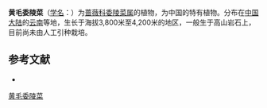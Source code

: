 {{Speciesbox
| name = 黄毛委陵菜
| status = 
| status_system = 
| image =
| genus = Potentilla
| species = luteopilosa
| authority = Yu et Li
}}

'''黄毛委陵菜'''（[[学名|学名]]：{{lang|la|''Potentilla luteopilosa''}}）为[[蔷薇科|蔷薇科]][[委陵菜属|委陵菜属]]的植物，为中国的特有植物。分布在[[中国大陆|中国大陆]]的[[云南|云南]]等地，生长于海拔3,800米至4,200米的地区，一般生于高山岩石上，目前尚未由人工引种栽培。

== 参考文献 ==
<div class="references-small">
* {{cite web| url =http://www.bioinfo.cn/db05/KmzwSpecies.php?action=view&id=18518| title =黄毛委陵菜| work =《中国高等植物数据库全库》| publisher =中国科学院微生物研究所| author =昆明植物研究所| accessdate =2009-02-25| deadurl =yes| archiveurl =https://web.archive.org/web/20160305065636/http://www.bioinfo.cn/db05/KmzwSpecies.php?action=view&id=18518| archivedate =2016-03-05}}
</div>
{{Taxonbar|from=Q11177744}}

[[Category:委陵菜属|黄毛委陵菜]]


{{植物小作品}}